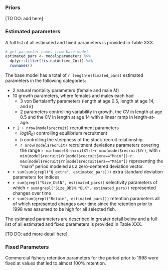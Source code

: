 ### Priors

[TO DO: add here]

### Estimated parameters

A full list of all estimated and fixed parameters is provided in Table XXX. 

```r
# get parameter names from base model
estimated_pars <- model$parameters %>%
  dplyr::filter(!is.na(Active_Cnt)) %>%
  rownames()
```

The base model has a total of `r length(estimated_pars)` estimated parameters 
in the following categories:

- 2 natural mortality parameters (female and male $M$)
- 10 growth parameters, where females and males each had
  - 3 von Bertalanffy parameters (length at age 0.5, length at age 14, and $k$)
  - 2 parameters controlling variability in growth, the CV in length at age 0.5
  and the CV in length at age 14 with a linear ramp in length-at-age.
- `r 2 + nrow(model$recruit)` recruitment parameters
  - $log(R_0)$ controlling equilibrium recruitment
  - $h$ controlling the steepness of the stock-recruit relationship
  - `r nrow(model$recruit)` recruitment deviations parameters covering the range
  `r min(model$recruit$Yr)`-`r max(model$recruit$Yr)`, with 
  `r min(model$recruit$Yr[model$recruit$era=="Main"])`-`r max(model$recruit$Yr[model$recruit$era=="Main"])`
  representing the "main" period modeled as a zero-centered deviation vector.
- `r sum(sum(grepl("Q_extra", estimated_pars)))` extra standard deviation parameters
for indices
- `r sum(grepl("Size_DblN", estimated_pars))` selectivity parameters of which
`r sum(grepl("Size_DblN.*BLK", estimated_pars))` represented changes over time
- `r sum(sum(grepl("Retain", estimated_pars)))` retention parameters all of which
represented changes over time since the retention prior to 1998 was assumed to be
high for all selected fish.

The estimated parameters are described in greater detail below and a full list of 
all estimated and fixed parameters is provided in Table XXX.

[TO DO: add more detail here]

### Fixed Parameters

Commercial fishery retention parameters for the period prior to 1998 were
fixed at values that led to almost 100\% retention.
